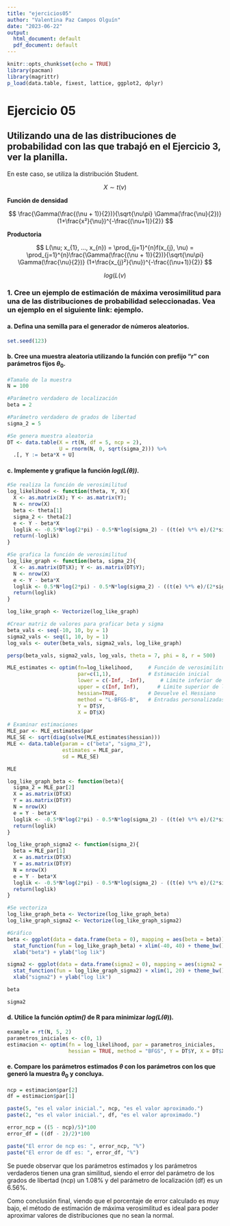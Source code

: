 ```yaml
---
title: "ejercicios05"
author: "Valentina Paz Campos Olguín"
date: "2023-06-22"
output:
  html_document: default
  pdf_document: default
---
```


```r
knitr::opts_chunk$set(echo = TRUE)
library(pacman)
library(magrittr)
p_load(data.table, fixest, lattice, ggplot2, dplyr)
```

# Ejercicio 05

## Utilizando una de las distribuciones de probabilidad con las que trabajó en el Ejercicio 3, ver la planilla.

En este caso, se utiliza la distribución Student.

$$
X \sim t(\nu) 
$$

**Función de densidad**

$$
\frac{\Gamma(\frac{(\nu + 1)}{2})}{\sqrt{\nu\pi} \Gamma(\frac{\nu}{2})} (1+\frac{x²}{\nu})^{-\frac{(\nu+1)}{2}}
$$

**Productoria**

$$
L(\nu; x_{1}, ..., x_{n}) = \prod_{j=1}^{n}f(x_{j}, \nu) = \prod_{j=1}^{n}\frac{\Gamma(\frac{(\nu + 1)}{2})}{\sqrt{\nu\pi} \Gamma(\frac{\nu}{2})} (1+\frac{x_{j}²}{\nu})^{-\frac{(\nu+1)}{2}}
$$

$$
log(L(\nu)
$$

### 1. Cree un ejemplo de estimación de máxima verosimilitud para **una de las distribuciones de probabilidad seleccionadas. Vea un ejemplo en el siguiente link: ejemplo.**

#### a. Defina una semilla para el generador de números aleatorios.

```r
set.seed(123)
```

#### b. Cree una muestra aleatoria utilizando la función con prefijo "r" con parámetros fijos $\theta_{0}$.

```r
#Tamaño de la muestra
N = 100

#Parámetro verdadero de localización
beta = 2

#Parámetro verdadero de grados de libertad
sigma_2 = 5

#Se genera muestra aleatoria
DT <- data.table(X = rt(N, df = 5, ncp = 2),
                 U = rnorm(N, 0, sqrt(sigma_2))) %>%
  .[, Y := beta*X + U]
```

#### c. Implemente y grafique la función *log(L(*$\theta$*))*.

```r
#Se realiza la función de verosimilitud
log_likelihood <- function(theta, Y, X){
  X <- as.matrix(X); Y <- as.matrix(Y);
  N <- nrow(X)
  beta <- theta[1]
  sigma_2 <- theta[2]
  e <- Y - beta*X
  loglik <- -0.5*N*log(2*pi) - 0.5*N*log(sigma_2) - ((t(e) %*% e)/(2*sigma_2))
  return(-loglik)
}

#Se grafica la función de verosimilitud
log_like_graph <- function(beta, sigma_2){
  X <- as.matrix(DT$X); Y <- as.matrix(DT$Y);
  N <- nrow(X)
  e <- Y - beta*X
  loglik <- 0.5*N*log(2*pi) - 0.5*N*log(sigma_2) - ((t(e) %*% e)/(2*sigma_2))
  return(loglik)
}

log_like_graph <- Vectorize(log_like_graph)

#Crear matriz de valores para graficar beta y sigma
beta_vals <- seq(-10, 10, by = 1)
sigma2_vals <- seq(1, 10, by = 1)
log_vals <- outer(beta_vals, sigma2_vals, log_like_graph)

persp(beta_vals, sigma2_vals, log_vals, theta = 7, phi = 8, r = 500)

```

```r
MLE_estimates <- optim(fn=log_likelihood,     # Función de verosimilitud
                       par=c(1,1),            # Estimación inicial
                       lower = c(-Inf, -Inf),     # Límite inferior de los parámetros
                       upper = c(Inf, Inf),      # Límite superior de los parámetros
                       hessian=TRUE,          # Devuelve el Hessiano 
                       method = "L-BFGS-B",   # Entradas personalizadas
                       Y = DT$Y,                     
                       X = DT$X)

# Examinar estimaciones
MLE_par <- MLE_estimates$par
MLE_SE <- sqrt(diag(solve(MLE_estimates$hessian)))
MLE <- data.table(param = c("beta", "sigma_2"),
                  estimates = MLE_par,
                  sd = MLE_SE)

MLE
```

```r
log_like_graph_beta <- function(beta){
  sigma_2 = MLE_par[2]
  X = as.matrix(DT$X)
  Y = as.matrix(DT$Y)
  N = nrow(X)
  e = Y - beta*X
  loglik <- -0.5*N*log(2*pi) - 0.5*N*log(sigma_2) - ((t(e) %*% e)/(2*sigma_2))
  return(loglik)
}

log_like_graph_sigma2 <- function(sigma_2){
  beta = MLE_par[1]
  X = as.matrix(DT$X)
  Y = as.matrix(DT$Y)
  N = nrow(X)
  e = Y - beta*X
  loglik <- -0.5*N*log(2*pi) - 0.5*N*log(sigma_2) - ((t(e) %*% e)/(2*sigma_2))
  return(loglik)
}

#Se vectoriza
log_like_graph_beta <- Vectorize(log_like_graph_beta)
log_like_graph_sigma2 <- Vectorize(log_like_graph_sigma2)

#Gráfico
beta <- ggplot(data = data.frame(beta = 0), mapping = aes(beta = beta)) +
  stat_function(fun = log_like_graph_beta) + xlim(-40, 40) + theme_bw() +
  xlab("beta") + ylab("log lik")

sigma2 <- ggplot(data = data.frame(sigma2 = 0), mapping = aes(sigma2 = sigma2)) +
  stat_function(fun = log_like_graph_sigma2) + xlim(1, 20) + theme_bw() +
  xlab("sigma2") + ylab("log lik")

beta
```

```r
sigma2
```

#### d. Utilice la función *optim()* de R para minimizar *log(L(*$\theta$))*.*

```r
example = rt(N, 5, 2)
parametros_iniciales <- c(0, 1)
estimacion <- optim(fn = log_likelihood, par = parametros_iniciales,
                    hessian = TRUE, method = "BFGS", Y = DT$Y, X = DT$X)
```

#### e. Compare los parámetros estimados $\theta$ con los parámetros con los que generó la muestra $\theta_{0}$ y concluya.

```r
ncp = estimacion$par[2]
df = estimacion$par[1]

paste(5, "es el valor inicial.", ncp, "es el valor aproximado.")
paste(2, "es el valor inicial.", df, "es el valor aproximado.")

error_ncp = ((5 - ncp)/5)*100
error_df = ((df - 2)/2)*100

paste("El error de ncp es: ", error_ncp, "%")
paste("El error de df es: ", error_df, "%")
```

Se puede observar que los parámetros estimados y los parámetros verdaderos tienen una gran similitud, siendo el error del parámetro de los grados de libertad (ncp) un 1.08% y del parámetro de localización (df) es un 6.56%.

Como conclusión final, viendo que el porcentaje de error calculado es muy bajo, el método de estimación de máxima verosimilitud es ideal para poder aproximar valores de distribuciones que no sean la normal.
